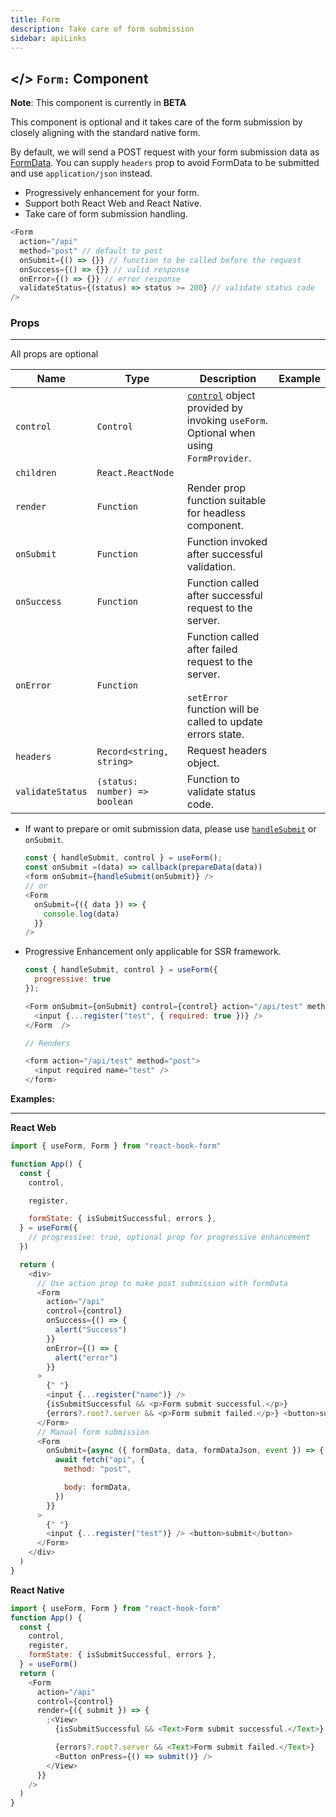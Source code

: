 ```yaml
---
title: Form
description: Take care of form submission
sidebar: apiLinks
---
```


## \</> `Form:` <TypeText>Component</TypeText>

**Note**: This component is currently in **BETA**

This component is optional and it takes care of the form submission by closely aligning with the standard native form.

By default, we will send a POST request with your form submission data as [FormData](https://developer.mozilla.org/en-US/docs/Web/API/FormData). You can supply `headers` prop to avoid FormData to be submitted and use `application/json` instead.

- Progressively enhancement for your form.
- Support both React Web and React Native.
- Take care of form submission handling.

```javascript
<Form
  action="/api"
  method="post" // default to post
  onSubmit={() => {}} // function to be called before the request
  onSuccess={() => {}} // valid response
  onError={() => {}} // error response
  validateStatus={(status) => status >= 200} // validate status code
/>
```

### Props

---

All props are optional

| Name             | Type                                               | Description                                                                                                             | Example                                                                                                            |
| ---------------- | -------------------------------------------------- | ----------------------------------------------------------------------------------------------------------------------- | ------------------------------------------------------------------------------------------------------------------ |
| `control`        | <TypeText>`Control`</TypeText>                     | [`control`](/docs/useform/control) object provided by invoking `useForm`. Optional when using `FormProvider`.           | <CodeArea withOutCopy rawData="<Form control={control} />"/>                                                       |
| `children`       | <TypeText>`React.ReactNode`</TypeText>             |                                                                                                                         |
| `render`         | <TypeText>`Function`</TypeText>                    | Render prop function suitable for headless component.                                                                   | <CodeArea withOutCopy rawData="<Form render={({ submit }) => <View/>} />" />                                       |
| `onSubmit`       | <TypeText>`Function`</TypeText>                    | Function invoked after successful validation.                                                                           | <CodeArea withOutCopy rawData="<Form onSubmit={({ data }) => mutation(data)} />"/>                                 |
| `onSuccess`      | <TypeText>`Function`</TypeText>                    | Function called after successful request to the server.                                                                 | <CodeArea withOutCopy rawData="<Form onSuccess={({ response }) => {}} />" />                                       |
| `onError`        | <TypeText>`Function`</TypeText>                    | Function called after failed request to the server.<br/><br/>`setError` function will be called to update errors state. | <CodeArea withOutCopy rawData="<Form onError={({ response }) => {}} />" />                                         |
| `headers`        | <TypeText>`Record<string, string>`</TypeText>      | Request headers object.                                                                                                 | <CodeArea withOutCopy rawData="<Form headers={{ accessToken:  'xxx', 'Content-Type':  'application/json'  }} />"/> |
| `validateStatus` | <TypeText>`(status: number) => boolean`</TypeText> | Function to validate status code.                                                                                       | <CodeArea withOutCopy rawData="<Form validateStatus={status => status === 200} />" />                              |

<Admonition type="important" title="Rules">

- If want to prepare or omit submission data, please use [`handleSubmit`](/docs/useform/handlesubmit) or `onSubmit`.
  ```javascript
  const { handleSubmit, control } = useForm();
  const onSubmit =(data) => callback(prepareData(data))
  <form onSubmit={handleSubmit(onSubmit)} />
  // or
  <Form
    onSubmit={({ data }) => {
      console.log(data)
    }}
  />
  ```
- Progressive Enhancement only applicable for SSR framework.

  ```javascript
  const { handleSubmit, control } = useForm({
    progressive: true
  });

  <Form onSubmit={onSubmit} control={control} action="/api/test" method="post">
    <input {...register("test", { required: true })} />
  </Form  />

  // Renders

  <form action="/api/test" method="post">
    <input required name="test" />
  </form>
  ```

</Admonition>
 
**Examples:**

---

**React Web**

```javascript copy
import { useForm, Form } from "react-hook-form"

function App() {
  const {
    control,

    register,

    formState: { isSubmitSuccessful, errors },
  } = useForm({
    // progressive: true, optional prop for progressive enhancement
  })

  return (
    <div>
      // Use action prop to make post submission with formData
      <Form
        action="/api"
        control={control}
        onSuccess={() => {
          alert("Success")
        }}
        onError={() => {
          alert("error")
        }}
      >
        {" "}
        <input {...register("name")} />
        {isSubmitSuccessful && <p>Form submit successful.</p>}
        {errors?.root?.server && <p>Form submit failed.</p>} <button>submit</button>
      </Form>
      // Manual form submission
      <Form
        onSubmit={async ({ formData, data, formDataJson, event }) => {
          await fetch("api", {
            method: "post",

            body: formData,
          })
        }}
      >
        {" "}
        <input {...register("test")} /> <button>submit</button>
      </Form>
    </div>
  )
}
```

**React Native**

```javascript copy
import { useForm, Form } from "react-hook-form"
function App() {
  const {
    control,
    register,
    formState: { isSubmitSuccessful, errors },
  } = useForm()
  return (
    <Form
      action="/api"
      control={control}
      render={({ submit }) => {
        ;<View>
          {isSubmitSuccessful && <Text>Form submit successful.</Text>}

          {errors?.root?.server && <Text>Form submit failed.</Text>}
          <Button onPress={() => submit()} />
        </View>
      }}
    />
  )
}
```
